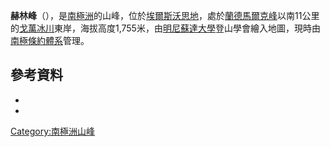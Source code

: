 {{coord|79|16|S|85|45|W|source:GNIS|display=title}}

'''赫林峰'''（{{lang-en|Herrin Peak}}），是[[南極洲|南極洲]]的山峰，位於[[埃爾斯沃思地|埃爾斯沃思地]]，處於[[蘭德馬爾克峰|蘭德馬爾克峰]]以南11公里的[[戈萬冰川|戈萬冰川]]東岸，海拔高度1,755米，由[[明尼蘇達大學|明尼蘇達大學]]登山學會繪入地圖，現時由[[南極條約體系|南極條約體系]]管理。

==參考資料==
*{{cite gnis | type = antarid | id = 6713| name = Herrin Peak | accessdate = 2012-06-15}}
*{{usgs-gazetteer|id=6713}}

{{DEFAULTSORT:Herrin Peak}}
[[Category:南極洲山峰|Category:南極洲山峰]]


{{EllsworthLand-geo-stub}}